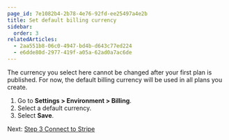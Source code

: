 ```yaml
---
page_id: 7e1082b4-2b78-4e76-92fd-ee25497a4e2b
title: Set default billing currency
sidebar:
  order: 3
relatedArticles:
  - 2aa551b8-06c0-4947-bd4b-d643c77ed224
  - e6dde80d-2977-419f-a05a-62ad0a7ac6de
---
```


The currency you select here cannot be changed after your first plan is published. For now, the default billing currency will be used in all plans you create.

1. Go to **Settings > Environment > Billing**.
2. Select a default currency.
3. Select **Save**.

Next: [Step 3 Connect to Stripe](/billing/get-started/connect-to-stripe/)
